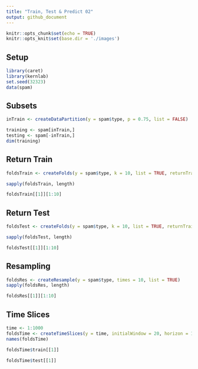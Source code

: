 ```yaml
---
title: "Train, Test & Predict 02"
output: github_document
---
```


```r
knitr::opts_chunk$set(echo = TRUE)
knitr::opts_knit$set(base.dir = './images')
```

## Setup
```r
library(caret)
library(kernlab)
set.seed(32323)
data(spam)
```

## Subsets

```r
inTrain <- createDataPartition(y = spam$type, p = 0.75, list = FALSE)

training <- spam[inTrain,]
testing <- spam[-inTrain,]
dim(training)
```

## Return Train

```r


foldsTrain <- createFolds(y = spam$type, k = 10, list = TRUE, returnTrain = TRUE)

sapply(foldsTrain, length)
```

```r
foldsTrain[[1]][1:10]
```

## Return Test

```r
foldsTest <- createFolds(y = spam$type, k = 10, list = TRUE, returnTrain = FALSE)

sapply(foldsTest, length)
```

```r
foldsTest[[1]][1:10]
```

## Resampling

```r
foldsRes <- createResample(y = spam$type, times = 10, list = TRUE)
sapply(foldsRes, length)
```

```r
foldsRes[[1]][1:10]
```

## Time Slices

```r
time <- 1:1000
foldsTime <- createTimeSlices(y = time, initialWindow = 20, horizon = 10) # Windows of 20 samples, predict next 10 samples
names(foldsTime)
```

```r
foldsTime$train[[1]]
```

```r
foldsTime$test[[1]]
```


